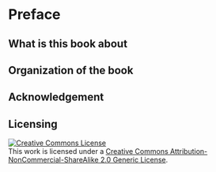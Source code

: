# Preface {-}

## What is this book about {-}

## Organization of the book {-}

## Acknowledgement {-}

## Licensing {-}

<a rel="license" href="http://creativecommons.org/licenses/by-nc-sa/2.0/"><img alt="Creative Commons License" style="border-width:0" src="figures/CC-BY-NC-SA-2.0.png" /></a><br />This work is licensed under a <a rel="license" href="http://creativecommons.org/licenses/by-nc-sa/2.0/">Creative Commons Attribution-NonCommercial-ShareAlike 2.0 Generic License</a>.

